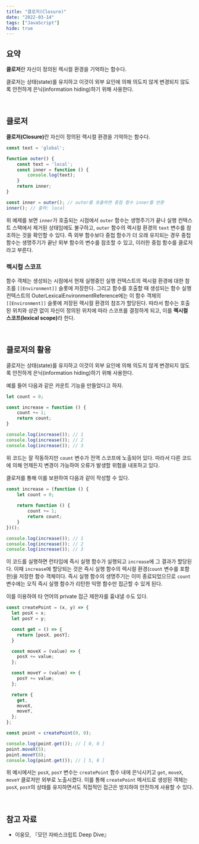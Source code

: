 ```yaml
---
title: "클로저(Closure)"
date: "2022-03-14"
tags: ["JavaScript"]
hide: true
---
```


## 요약

**클로저**란 자신이 정의된 렉시컬 환경을 기억하는 함수다.

클로저는 상태(state)를 유지하고 이것이 외부 요인에 의해 의도치 않게 변경되지 않도록 안전하게 은닉(information hiding)하기 위해 사용한다.

<br />

## 클로저

<b>클로저(Closure)</b>란 자신이 정의된 렉시컬 환경을 기억하는 함수다.

```javascript
const text = 'global';

function outer() {
    const text = 'local';
    const inner = function () {
        console.log(text);
    }
    return inner;
}

const inner = outer(); // outer를 호출하면 중첩 함수 inner를 반환
inner(); // 출력: local
```

위 예제를 보면 `inner`가 호출되는 시점에서 `outer` 함수는 생명주기가 끝나 실행 컨텍스트 스택에서 제거된 상태임에도 불구하고, `outer` 함수의 렉시컬 환경의 `text` 변수를 참조하는 것을 확인할 수 있다. 즉 외부 함수보다 중첩 함수가 더 오래 유지되는 경우 중첩 함수는 생명주기가 끝난 외부 함수의 변수를 참조할 수 있고, 이러한 중첩 함수를 클로저라고 부른다.

### 렉시컬 스코프

함수 객체는 생성되는 시점에서 현재 실행중인 실행 컨텍스트의 렉시컬 환경에 대한 참조를 `[[Environment]]` 슬롯에 저장한다. 그리고 함수를 호출할 때 생성되는 함수 실행 컨텍스트의 OuterLexicalEnvironmentReference에는 이 함수 객체의 `[[Environment]]` 슬롯에 저장된 렉시컬 환경의 참조가 할당된다. 따라서 함수는 호출된 위치와 상관 없이 자신이 정의된 위치에 따라 스코프를 결정하게 되고, 이를 <b>렉시컬 스코프(lexical scope)</b>라 한다.

<br />

## 클로저의 활용

클로저는 상태(state)를 유지하고 이것이 외부 요인에 의해 의도치 않게 변경되지 않도록 안전하게 은닉(information hiding)하기 위해 사용한다.

예를 들어 다음과 같은 카운트 기능을 만들었다고 하자.

```javascript
let count = 0;

const increase = function () {
    count += 1;
    return count;
}

console.log(increase()); // 1
console.log(increase()); // 2
console.log(increase()); // 3
```

위 코드는 잘 작동하지만 `count` 변수가 전역 스코프에 노출되어 있다. 따라서 다른 코드에 의해 언제든지 변경이 가능하여 오류가 발생할 위험을 내포하고 있다.

클로저를 통해 이를 보완하여 다음과 같이 작성할 수 있다.

```javascript
const increase = (function () {
	let count = 0;
    
    return function () {
        count += 1;
        return count;
    }
})();

console.log(increase()); // 1
console.log(increase()); // 2
console.log(increase()); // 3
```

이 코드를 실행하면 런타임에 즉시 실행 함수가 실행되고 `increase`에 그 결과가 할당된다. 이때 `increase`에 할당되는 것은 즉시 실행 함수의 렉시컬 환경(`count` 변수를 포함한)을 저장한 함수 객체이다. 즉시 실행 함수의 생명주기는 이미 종료되었으므로 `count` 변수에는 오직 즉시 실행 함수가 리턴한 익명 함수만 접근할 수 있게 된다.

이를 이용하여 타 언어의 private 접근 제한자를 흉내낼 수도 있다.

```javascript
const createPoint = (x, y) => {
  let posX = x;
  let posY = y;

  const get = () => {
    return [posX, posY];
  }

  const moveX = (value) => {
    posX += value;
  };

  const moveY = (value) => {
    posY += value;
  };

  return {
    get,
    moveX,
    moveY,
  };
};

const point = createPoint(0, 0);

console.log(point.get()); // [ 0, 0 ]
point.moveX(5);
point.moveY(8);
console.log(point.get()); // [ 5, 8 ]
```

위 예시에서는 `posX`, `posY` 변수는 `createPoint` 함수 내에 은닉시키고 `get`, `moveX`, `moveY` 클로저만 외부로 노출시켰다. 이를 통해 `createPoint` 메서드로 생성된 객체는 `posX`, `posY`의 상태를 유지하면서도 직접적인 접근은 방지하여 안전하게 사용할 수 있다.

<br />

## 참고 자료

- 이웅모, 『모던 자바스크립트 Deep Dive』

